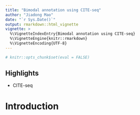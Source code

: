 ```yaml
---
title: "Bimodal annotation using CITE-seq"
author: "Jiadong Mao"
date: "`r Sys.Date()`"
output: rmarkdown::html_vignette
vignette: >
  %\VignetteIndexEntry{Bimodal annotation using CITE-seq}
  %\VignetteEngine{knitr::rmarkdown}
  %\VignetteEncoding{UTF-8}
---
```


```r
# knitr::opts_chunk$set(eval = FALSE)
```

## Highlights

- CITE-seq


# Introduction











